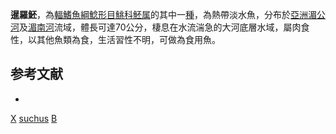 {{Speciesbox
| taxon = Bagarius suchus
| binomial_authority = [[Robertst|Robertst]], 1983
| status = NT
| status_system = IUCN3.1
}}
'''暹羅魾'''，為[[輻鰭魚綱|輻鰭魚綱]][[鯰形目|鯰形目]][[鮡科|鮡科]][[魾属|魾属]]的其中一[[種|種]]，為熱帶淡水魚，分布於[[亞洲|亞洲]][[湄公河|湄公河]]及[[湄南河|湄南河]]流域，體長可達70公分，棲息在水流湍急的大河底層水域，屬肉食性，以其他魚類為食，生活習性不明，可做為食用魚。

==参考文献==
*{{FishBase_species|genus=Bagarius|species=suchus|year=2015|month=2}}

{{Taxonbar}}
[[Category:食用魚|X]]
[[Category:魾屬|suchus]]
[[Category:1983年描述的魚類|B]]
